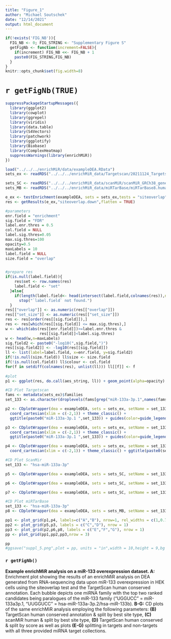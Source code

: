 ```yaml
---
title: "Figure_1"
author: "Michael Soutschek"
date: "12/14/2021"
output: html_document
---
```




```r
if(!exists('FIG_NB')){
  FIG_NB <- 0; FIG_STRING <- "Supplementary Figure S"
  getFigNb <- function(increment=FALSE){
    if(increment) FIG_NB <<- FIG_NB + 1
    paste0(FIG_STRING,FIG_NB)
  }
}
knitr::opts_chunk$set(fig.width=8)
```

# `r getFigNb(TRUE)`

```r
suppressPackageStartupMessages({
  library(ggplot2)
  library(cowplot)
  library(ggrepel)
  library(viridis)
  library(data.table)
  library(S4Vectors)
  library(patchwork)
  library(ggplotify)
  library(Biobase)
  library(ComplexHeatmap)
  suppressWarnings(library(enrichMiR))
})

```


```r
load("../../../enrichMiR/data/exampleDEA.RData")
sets_ex <- readRDS("../../../enrichMiR_data/Targetscan/20211124_Targetscan8_Human_ConPred_human.rds")

sets_SC <- readRDS("../../../enrichMiR_data/scanMiR/scanMiR_GRCh38_gene.rds")
sets_MB <- readRDS("../../../enrichMiR_data/miRTarBase/miRTarBase8.human.rds")
```


```r
e_ex <- testEnrichment(exampleDEA, sets = sets_ex,tests = "siteoverlap")
res <- getResults(e_ex,"siteoverlap.down",flatten = TRUE)
```

```r
#parameters
enr.field = "enrichment"
sig.field = "FDR"
label.enr.thres = 0.5
col.field = NULL
label.sig.thres=0.05
max.sig.thres=100
opacity=0.5
maxLabels = 10
label.field = NULL
size.field = "overlap"


#prepare res
if(is.null(label.field)){
    res$set <- row.names(res)
    label.field <- "set"
  }else{
    if(length(label.field<- head(intersect(label.field,colnames(res)),n=1))==0)
      stop("`label.field` not found.")
  }
res[["overlap"]] <- as.numeric(res[["overlap"]])
res[["set_size"]] <- as.numeric(res[["set_size"]])
res <- res[order(res[[sig.field]]),]
res <- res[which(res[[sig.field]] <= max.sig.thres),]
w <- which(abs(res[[enr.field]])>=label.enr.thres & 
               res[[sig.field]]<label.sig.thres)
w <- head(w,n=maxLabels)
sig.field2 <- paste0("-log10(",sig.field,")")
res[[sig.field2]] <- -log10(res[[sig.field]])
ll <- list(label=label.field, x=enr.field, y=sig.field2)
if(!is.null(size.field)) ll$size <- size.field
if(!is.null(col.field)) ll$colour <- col.field
for(f in setdiff(colnames(res), unlist(ll))) ll[[f]] <- f
  
#plot
p1 <- ggplot(res, do.call(aes_string, ll)) + geom_point(alpha=opacity) + geom_text_repel(data=res[w,], show.legend = FALSE, point.padding = 5) + theme_classic() + ggtitle("HEK cells, miR-133 mimic transfection")

```



```r
#CD Plot Targetscan
fams <- metadata(sets_ex)$families
set_133 <- as.character(droplevels(fams[grep("miR-133a-3p.1",names(fams))]))

p2 <- CDplotWrapper(dea = exampleDEA, sets = sets_ex, setName = set_133, by = "sites", k = 2) +
  coord_cartesian(xlim = c(-2,1)) + theme_classic() + 
  ggtitle(paste0("miR-133a-3p.1 ",set_133)) + guides(color=guide_legend(title="TargetScan")) + scale_colour_manual(values=c("#000004FF","#E65D2FFF"))

p3 <- CDplotWrapper(dea = exampleDEA, sets = sets_ex, setName = set_133, by = "score", k = 3) +
  coord_cartesian(xlim = c(-2,1)) + theme_classic() + 
  ggtitle(paste0("miR-133a-3p.1 ",set_133)) + guides(color=guide_legend(title="TargetScan\nscore"))

p4 <- CDplotWrapper(dea = exampleDEA, sets = sets_ex, setName = set_133, by = "best_stype") + 
  coord_cartesian(xlim = c(-2,1)) + theme_classic() + ggtitle(paste0(set_133," - miR-133a-3p")) + guides(color=guide_legend(title="TargetScan\nbest site type")) 
```





```r
#CD Plot ScanMir
set_133 <- "hsa-miR-133a-3p"

p5 <- CDplotWrapper(dea = exampleDEA, sets = sets_SC, setName = set_133, by = "best_stype") + coord_cartesian(xlim = c(-2,1)) + theme_classic() + ggtitle(set_133) + guides(color=guide_legend(title="ScanMiR\nbest site type"))

p6 <- CDplotWrapper(dea = exampleDEA, sets = sets_SC, setName = set_133, by = "sites", k = 2) + coord_cartesian(xlim = c(-2,1)) + theme_classic() + ggtitle(set_133) + guides(color=guide_legend(title="ScanMiR")) + scale_colour_manual(values=c("#000004FF","#E65D2FFF"))

p7 <- CDplotWrapper(dea = exampleDEA, sets = sets_SC, setName = set_133, by = "score", k = 3) + coord_cartesian(xlim = c(-2,1)) + theme_classic() + ggtitle(set_133) + guides(color=guide_legend(title="ScanMiR\nscore")) 
```



```r
#CD Plot miRTarBase
set_133 <- "hsa-miR-133a-3p"
p8 <- CDplotWrapper(dea = exampleDEA, sets = sets_MB, setName = set_133, by = "sites", k = 2) + coord_cartesian(xlim = c(-2,1)) + theme_classic() + ggtitle(set_133) + guides(color=guide_legend(title="miRTarBase"))
```





```r
pp1 <- plot_grid(p1,p4, labels=c("A","B"), nrow=1, rel_widths = c(1,0.75))
pp2 <- plot_grid(p5,p3, labels = c("C","D"), nrow = 1)
pp3 <- plot_grid(p2,p6,p8, labels = c("E","F","G"), nrow = 1)
pp <- plot_grid(pp1,pp2,pp3,nrow = 3)

```




```r
pp
#ggsave("suppl_5.png",plot = pp, units = "in",width = 10,height = 9,bg = "white")
```


### `r getFigNb()`

**Example enrichMiR analysis on a miR-133 overexpression dataset. A:** Enrichment plot showing the results of an enrichMiR analysis on DEA generated from RNA-sequencing data upon miR-133 overexpression in HEK cells using the siteoverlap test and the TargetScan human conserved annotation. Each bubble depicts one miRNA family with the top two ranked candidates being paralogues of the miR-133 family ("UGGUCC" = miR-133a3p.1, "UUGGUCC" = hsa-miR-133a-3p.2/hsa-miR-133b).
**B-G:** CD plots of the same enrichMiR analysis employing the following parameters: **(B)** TargetScan human conserved annotation & split by best site type, **(C)** scanMiR human & split by best site type, **(D)** TargetScan human conserved & split by score as well as plots **(E-G)** splitting in targets and non-targets with all three provided miRNA target collections.


